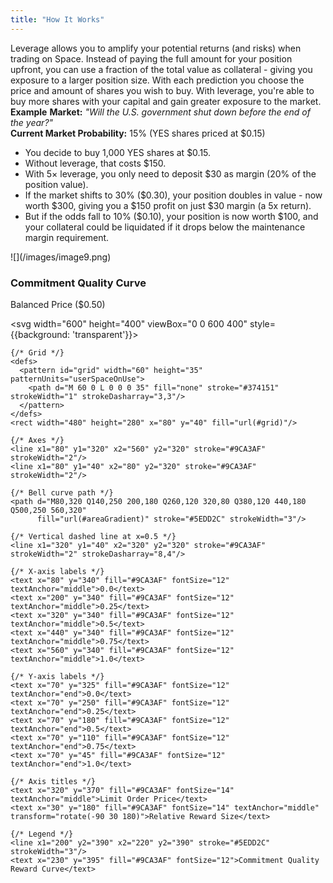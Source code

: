 ```yaml
---
title: "How It Works"
---
```

Leverage allows you to amplify your potential returns (and risks) when trading on Space. Instead of paying the full amount for your position upfront, you can use a fraction of the total value as collateral - giving you exposure to a larger position size.
With each prediction you choose the price and amount of shares you wish to buy. With leverage, you're able to buy more shares with your capital and gain greater exposure to the market.
**Example**
**Market:** _"Will the U.S. government shut down before the end of the year?"_\
**Current Market Probability:** 15% (YES shares priced at \$0.15)
- You decide to buy 1,000 YES shares at \$0.15.
- Without leverage, that costs \$150.
- With 5× leverage, you only need to deposit \$30 as margin (20% of the position value).
- If the market shifts to 30% (\$0.30), your position doubles in value - now worth \$300, giving you a \$150 profit on just \$30 margin (a 5x return).
- But if the odds fall to 10% (\$0.10), your position is now worth \$100, and your collateral could be liquidated if it drops below the maintenance margin requirement.
<Frame caption="Caption text">
  ![](/images/image9.png)
</Frame>

<div style={{textAlign: 'center', margin: '2rem 0'}}>
  <h3 style={{color: 'white', marginBottom: '0.5rem'}}>Commitment Quality Curve</h3>
  <p style={{color: '#9CA3AF', fontSize: '0.9rem', marginBottom: '1rem'}}>Balanced Price ($0.50)</p>
  
  <svg width="600" height="400" viewBox="0 0 600 400" style={{background: 'transparent'}}>
    <defs>
      <linearGradient id="areaGradient" x1="0%" y1="0%" x2="0%" y2="100%">
        <stop offset="0%" stopColor="#5EDD2C" stopOpacity="0.4"/>
        <stop offset="100%" stopColor="#5EDD2C" stopOpacity="0.1"/>
      </linearGradient>
    </defs>
    
    {/* Grid */}
    <defs>
      <pattern id="grid" width="60" height="35" patternUnits="userSpaceOnUse">
        <path d="M 60 0 L 0 0 0 35" fill="none" stroke="#374151" strokeWidth="1" strokeDasharray="3,3"/>
      </pattern>
    </defs>
    <rect width="480" height="280" x="80" y="40" fill="url(#grid)"/>
    
    {/* Axes */}
    <line x1="80" y1="320" x2="560" y2="320" stroke="#9CA3AF" strokeWidth="2"/>
    <line x1="80" y1="40" x2="80" y2="320" stroke="#9CA3AF" strokeWidth="2"/>
    
    {/* Bell curve path */}
    <path d="M80,320 Q140,250 200,180 Q260,120 320,80 Q380,120 440,180 Q500,250 560,320" 
          fill="url(#areaGradient)" stroke="#5EDD2C" strokeWidth="3"/>
    
    {/* Vertical dashed line at x=0.5 */}
    <line x1="320" y1="40" x2="320" y2="320" stroke="#9CA3AF" strokeWidth="2" strokeDasharray="8,4"/>
    
    {/* X-axis labels */}
    <text x="80" y="340" fill="#9CA3AF" fontSize="12" textAnchor="middle">0.0</text>
    <text x="200" y="340" fill="#9CA3AF" fontSize="12" textAnchor="middle">0.25</text>
    <text x="320" y="340" fill="#9CA3AF" fontSize="12" textAnchor="middle">0.5</text>
    <text x="440" y="340" fill="#9CA3AF" fontSize="12" textAnchor="middle">0.75</text>
    <text x="560" y="340" fill="#9CA3AF" fontSize="12" textAnchor="middle">1.0</text>
    
    {/* Y-axis labels */}
    <text x="70" y="325" fill="#9CA3AF" fontSize="12" textAnchor="end">0.0</text>
    <text x="70" y="250" fill="#9CA3AF" fontSize="12" textAnchor="end">0.25</text>
    <text x="70" y="180" fill="#9CA3AF" fontSize="12" textAnchor="end">0.5</text>
    <text x="70" y="110" fill="#9CA3AF" fontSize="12" textAnchor="end">0.75</text>
    <text x="70" y="45" fill="#9CA3AF" fontSize="12" textAnchor="end">1.0</text>
    
    {/* Axis titles */}
    <text x="320" y="370" fill="#9CA3AF" fontSize="14" textAnchor="middle">Limit Order Price</text>
    <text x="30" y="180" fill="#9CA3AF" fontSize="14" textAnchor="middle" transform="rotate(-90 30 180)">Relative Reward Size</text>
    
    {/* Legend */}
    <line x1="200" y2="390" x2="220" y2="390" stroke="#5EDD2C" strokeWidth="3"/>
    <text x="230" y="395" fill="#9CA3AF" fontSize="12">Commitment Quality Reward Curve</text>
  </svg>
</div>